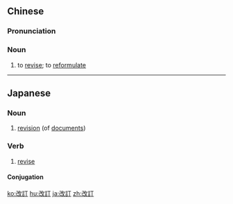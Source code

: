 {{also|改订}}
==Chinese==
{{zh-forms|s=改订}}

===Pronunciation===
{{zh-pron
|m=gǎidìng
|c=goi2 ding3
|mn=kái-tèng
|cat=n
}}

===Noun===
{{zh-noun}}

# to [[revise]]; to [[reformulate]]

----

==Japanese==
{{ja-kanjitab|かい|てい|yomi=on}}

===Noun===
{{ja-noun|かいてい}}

# [[revision]] (of [[documents]])
#: {{ja-usex|'''改訂'''版には新しい情報が載っている。|'''かいてい''' ばん に は あたらし.い じょうほう が のっている。|The revised version has new information.}}

===Verb===
{{ja-verb-suru|tr=trans|かいてい}}

# [[revise]]

====Conjugation====
{{ja-suru}}

[[ko:改訂]]
[[hu:改訂]]
[[ja:改訂]]
[[zh:改訂]]